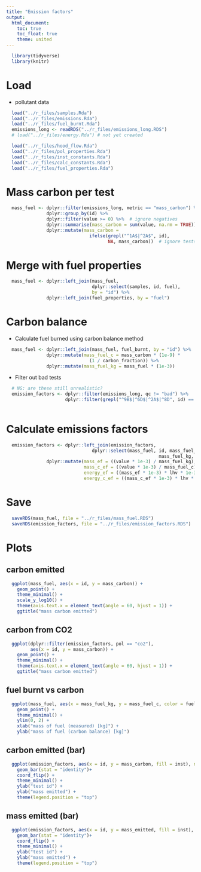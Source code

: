 ```yaml
---
title: "Emission factors"
output:
  html_document:
    toc: true
    toc_float: true
    theme: united
---
```


```r
  library(tidyverse)
  library(knitr)
```

# Load

* pollutant data

```r
  load("../r_files/samples.Rda")
  load("../r_files/emissions.Rda")
  load("../r_files/fuel_burnt.Rda")
  emissions_long <- readRDS("../r_files/emissions_long.RDS")
  # load("../r_files/energy.Rda") # not yet created
```

```r
  load("../r_files/hood_flow.Rda")
  load("../r_files/pol_properties.Rda")
  load("../r_files/inst_constants.Rda")
  load("../r_files/calc_constants.Rda")
  load("../r_files/fuel_properties.Rda")
```

# Mass carbon per test

```r
  mass_fuel <- dplyr::filter(emissions_long, metric == "mass_carbon") %>%
               dplyr::group_by(id) %>%
               dplyr::filter(value >= 0) %>%  # ignore negatives
               dplyr::summarise(mass_carbon = sum(value, na.rm = TRUE)) %>%
               dplyr::mutate(mass_carbon = 
                               ifelse(grepl("^1A$|^2A$", id),
                                      NA, mass_carbon))  # ignore tests with missing fivegas data
```

# Merge with fuel properties

```r
  mass_fuel <- dplyr::left_join(mass_fuel,
                                dplyr::select(samples, id, fuel),
                                by = "id") %>%
               dplyr::left_join(fuel_properties, by = "fuel")
```

# Carbon balance

* Calculate fuel burned using carbon balance method

```r
  mass_fuel <- dplyr::left_join(mass_fuel, fuel_burnt, by = "id") %>%
               dplyr::mutate(mass_fuel_c = mass_carbon * (1e-9) *
                               (1 / carbon_fraction)) %>%
               dplyr::mutate(mass_fuel_kg = mass_fuel * (1e-3))
```

* Filter out bad tests

```r
  # NG: are these still unrealistic?
  emission_factors <- dplyr::filter(emissions_long, qc != "bad") %>%
                      dplyr::filter(grepl("^9B$|^6D$|^2A$|^8D", id) == FALSE)  # unrealistic values
               
```

# Calculate emissions factors
 
```r
  emission_factors <- dplyr::left_join(emission_factors, 
                                dplyr::select(mass_fuel, id, mass_fuel_c, 
                                                         mass_fuel_kg, lhv), by = "id" ) %>%
               dplyr::mutate(mass_ef = ((value * 1e-3) / mass_fuel_kg),  # mg / kg
                             mass_c_ef = ((value * 1e-3) / mass_fuel_c),  # mg / kg
                             energy_ef = ((mass_ef * 1e-3) * lhv * 1e-3),
                             energy_c_ef = ((mass_c_ef * 1e-3) * lhv * 1e-3))  # g / MJ
```

# Save

```r
  saveRDS(mass_fuel, file = "../r_files/mass_fuel.RDS")
  saveRDS(emission_factors, file = "../r_files/emission_factors.RDS")
```

# Plots

## carbon emitted

```r
  ggplot(mass_fuel, aes(x = id, y = mass_carbon)) +
    geom_point() +
    theme_minimal() +
    scale_y_log10() +
    theme(axis.text.x = element_text(angle = 60, hjust = 1)) +
    ggtitle("mass carbon emitted")
```

## carbon from CO2

```r
  ggplot(dplyr::filter(emission_factors, pol == "co2"),
         aes(x = id, y = mass_carbon)) +
    geom_point() +
    theme_minimal() +
    theme(axis.text.x = element_text(angle = 60, hjust = 1)) +
    ggtitle("mass carbon emitted")
```

## fuel burnt vs carbon

```r
  ggplot(mass_fuel, aes(x = mass_fuel_kg, y = mass_fuel_c, color = fuel)) +
    geom_point() +
    theme_minimal() +
    ylim(0, 2) +
    xlab("mass of fuel (measured) [kg]") +
    ylab("mass of fuel (carbon balance) [kg]")
```

## carbon emitted (bar)

```r
  ggplot(emission_factors, aes(x = id, y = mass_carbon, fill = inst), na.rm = TRUE) +
    geom_bar(stat = "identity")+
    coord_flip() +
    theme_minimal() +
    ylab("test id") + 
    ylab("mass emitted") +
    theme(legend.position = "top")
```

## mass emitted (bar)

```r
  ggplot(emission_factors, aes(x = id, y = mass_emitted, fill = inst), na.rm = TRUE) +
    geom_bar(stat = "identity")+
    coord_flip() +
    theme_minimal() +
    ylab("test id") + 
    ylab("mass emitted") + 
    theme(legend.position = "top")
```
